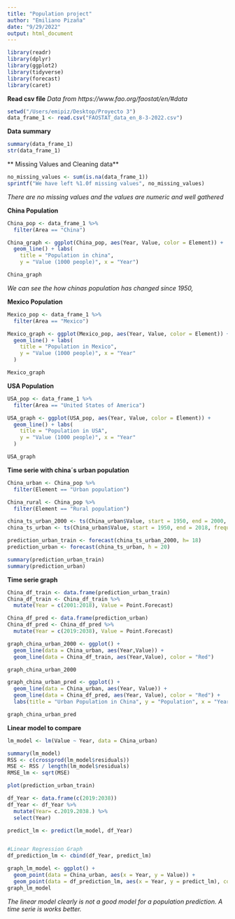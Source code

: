 ```yaml
---
title: "Population project"
author: "Emiliano Pizaña"
date: "9/29/2022"
output: html_document
---
```


```r
library(readr)
library(dplyr)
library(ggplot2)
library(tidyverse)
library(forecast)
library(caret)
```

**Read csv file**
*Data from https://www.fao.org/faostat/en/#data*
```r
setwd("/Users/emipiz/Desktop/Proyecto 3")
data_frame_1 <- read.csv("FAOSTAT_data_en_8-3-2022.csv")
```

**Data summary**

```r
summary(data_frame_1)
str(data_frame_1)
```

** Missing Values and Cleaning data**

```r
no_missing_values <- sum(is.na(data_frame_1))
sprintf("We have left %1.0f missing values", no_missing_values)

```
*There are no missing values and the values are numeric and well gathered*

**China Population**

```r
China_pop <- data_frame_1 %>%
  filter(Area == "China")

China_graph <- ggplot(China_pop, aes(Year, Value, color = Element)) + 
  geom_line() + labs(
    title = "Population in china",
    y = "Value (1000 people)", x = "Year")

China_graph
```
*We can see the how chinas population has changed since 1950, *

**Mexico Population**
```r
Mexico_pop <- data_frame_1 %>%
  filter(Area == "Mexico")

Mexico_graph <- ggplot(Mexico_pop, aes(Year, Value, color = Element)) + 
  geom_line() + labs(
    title = "Population in Mexico",
    y = "Value (1000 people)", x = "Year"
  )

Mexico_graph
```

**USA Population**

```r
USA_pop <- data_frame_1 %>%
  filter(Area == "United States of America")

USA_graph <- ggplot(USA_pop, aes(Year, Value, color = Element)) + 
  geom_line() + labs(
    title = "Population in USA",
    y = "Value (1000 people)", x = "Year"
  )

USA_graph
```

**Time serie with china´s urban population**

```r
China_urban <- China_pop %>%
  filter(Element == "Urban population")

China_rural <- China_pop %>%
  filter(Element == "Rural population")

china_ts_urban_2000 <- ts(China_urban$Value, start = 1950, end = 2000, frequency = 1)
china_ts_urban <- ts(China_urban$Value, start = 1950, end = 2018, frequency = 1)

prediction_urban_train <- forecast(china_ts_urban_2000, h= 18)
prediction_urban <- forecast(china_ts_urban, h = 20)

summary(prediction_urban_train)
summary(prediction_urban)
```

**Time serie graph**
```r
China_df_train <- data.frame(prediction_urban_train)
China_df_train <- China_df_train %>%
  mutate(Year = c(2001:2018), Value = Point.Forecast)

China_df_pred <- data.frame(prediction_urban)
China_df_pred <- China_df_pred %>%
  mutate(Year = c(2019:2038), Value = Point.Forecast)

graph_china_urban_2000 <- ggplot() +
  geom_line(data = China_urban, aes(Year,Value)) + 
  geom_line(data = China_df_train, aes(Year,Value), color = "Red")

graph_china_urban_2000

graph_china_urban_pred <- ggplot() + 
  geom_line(data = China_urban, aes(Year, Value)) +
  geom_line(data = China_df_pred, aes(Year, Value), color = "Red") + 
  labs(title = "Urban Population in China", y = "Population", x = "Year")

graph_china_urban_pred
```

**Linear model to compare**

```r
lm_model <- lm(Value ~ Year, data = China_urban)

summary(lm_model)
RSS <- c(crossprod(lm_model$residuals))
MSE <- RSS / length(lm_model$residuals)
RMSE_lm <- sqrt(MSE)

plot(prediction_urban_train)

df_Year <- data.frame(c(2019:2038))
df_Year <- df_Year %>%
  mutate(Year= c.2019.2038.) %>%
  select(Year)

predict_lm <- predict(lm_model, df_Year)


#Linear Regression Graph
df_prediction_lm <- cbind(df_Year, predict_lm)

graph_lm_model <- ggplot() + 
  geom_point(data = China_urban, aes(x = Year, y = Value)) + 
  geom_point(data = df_prediction_lm, aes(x = Year, y = predict_lm), color = "Red")
graph_lm_model
```

*The linear model clearly is not a good model for a population prediction. A time serie is works better.*











